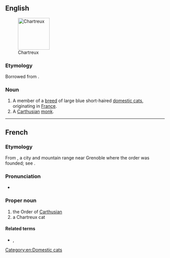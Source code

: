 {{also|chartreux}}
==English==
[[Image:Abbaye fev2006 003.jpg|thumb|right|100px|Chartreux]]

===Etymology===
Borrowed from {{bor|en|fr|Chartreux}}.

===Noun===
{{en-noun|Chartreux}}

# A member of a [[breed]] of large blue short-haired [[domestic cat]]s, originating in [[France]].
# A [[Carthusian]] [[monk]].

{{wikipedia|Chartreux}}
{{commonscat|Chartreux}}

[[Category:en:Domestic cats]]

----

==French==
===Etymology===
From {{m|fr|Chartreuse}}, a city and mountain range near Grenoble where the order was founded; see {{m|en|Carthusian}}.
===Pronunciation===
* {{audio|LL-Q150 (fra)-X-Javier-Saulx-les-Chartreux.wav|Audio|lang=fr}}

===Proper noun===
{{fr-proper noun}}

# the Order of [[Carthusian]]
# a Chartreux cat

====Related terms====
* {{l|fr|chartreux}}, {{l|fr|chartreuse}}